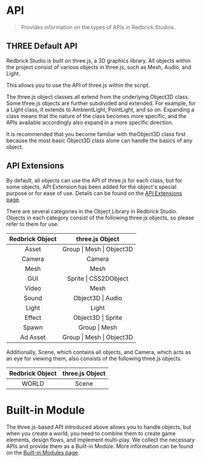 
# API

> Provides information on the types of APIs in Redbrick Studios.

## THREE Default API

Redbrick Studio is built on three.js, a 3D graphics library. All objects within the project consist of various objects in three.js, such as Mesh, Audio, and Light.

This allows you to use the API of three.js within the script.

The three.js object classes all extend from the underlying Object3D class. Some three.js objects are further subdivided and extended. For example, for a Light class, it extends to AmbientLight, PointLight, and so on. Expanding a class means that the nature of the class becomes more specific, and the APIs available accordingly also expand in a more specific direction.

It is recommended that you become familiar with theObject3D class first because the most basic Object3D class alone can handle the basics of any object.

## API Extensions

By default, all objects can use the API of three.js for each class, but for some objects, API Extension has been added for the object's special purpose or for ease of use. Details can be found on the [API Extensions page](../api).

<Callout type="info" emoji="ℹ️">
  There are several categories in the Object Library in Redbrick Studio. Objects
  in each category consist of the following three.js objects, so please refer to
  them for use.
</Callout>

| Redbrick Object |      three.js Object      |
| :-------------: | :-----------------------: |
|      Asset      | Group \| Mesh \| Object3D |
|     Camera      |          Camera           |
|      Mesh       |           Mesh            |
|       GUI       |   Sprite \| CSS2DObject   |
|      Video      |           Mesh            |
|      Sound      |     Object3D \| Audio     |
|      Light      |           Light           |
|     Effect      |    Object3D \| Sprite     |
|      Spawn      |       Group \| Mesh       |
|    Ad Asset     | Group \| Mesh \| Object3D |

<Callout type="info" emoji="ℹ️">
  Additionally, Scene, which contains all objects, and Camera, which acts as an
  eye for viewing them, also consists of the following three.js objects.
</Callout>

| Redbrick Object | three.js Object |
| :-------------: | :-------------: |
|      WORLD      |      Scene      |

# Built-in Module

The three.js-based API introduced above allows you to handle objects, but when you create a world, you need to combine them to create game elements, design flows, and implement multi-play. We collect the necessary APIs and provide them as a Built-in Module. More information can be found on the [Built-in Modules page](../built-in).

